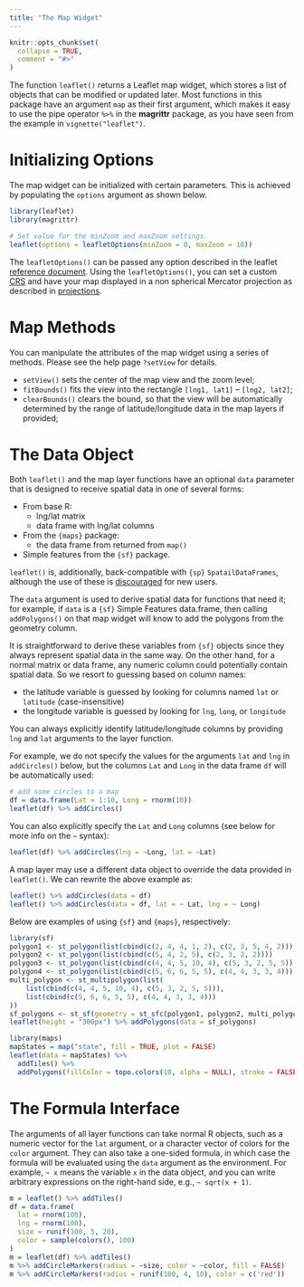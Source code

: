 ```yaml
---
title: "The Map Widget"
---
```


```r
knitr::opts_chunk$set(
  collapse = TRUE,
  comment = "#>"
)
```

The function `leaflet()` returns a Leaflet map widget, which stores a list of objects that can be modified or updated later. Most functions in this package have an argument `map` as their first argument, which makes it easy to use the pipe operator `%>%` in the **magrittr** package, as you have seen from the example in `vignette("leaflet")`.

# Initializing Options
The map widget can be initialized with certain parameters. This is achieved by populating the `options` argument as shown below.

```r
library(leaflet)
library(magrittr)
```


```r
# Set value for the minZoom and maxZoom settings.
leaflet(options = leafletOptions(minZoom = 0, maxZoom = 18))
```

The `leafletOptions()` can be passed any option described in the leaflet [reference document](https://web.archive.org/web/20220702182250/https://leafletjs.com/reference-1.3.4.html#map-option). Using the `leafletOptions()`, you can set a custom [CRS](https://en.wikipedia.org/wiki/Spatial_reference_system) and have your map displayed in a non spherical Mercator projection as described in [projections](https://rstudio.github.io/leaflet/articles/projections.html).

# Map Methods

You can manipulate the attributes of the map widget using a series of methods. Please see the help page `?setView` for details.

- `setView()` sets the center of the map view and the zoom level;
- `fitBounds()` fits the view into the rectangle `[lng1, lat1]` -- `[lng2, lat2]`;
- `clearBounds()` clears the bound, so that the view will be automatically determined by the range of latitude/longitude data in the map layers if provided;

# The Data Object

Both `leaflet()` and the map layer functions have an optional `data` parameter that is designed to receive spatial data in one of several forms:

- From base R:
    - lng/lat matrix
    - data frame with lng/lat columns
- From the `{maps}` package:
    - the data frame from returned from `map()`
- Simple features from the `{sf}` package.

`leaflet()` is, additionally, back-compatible with `{sp}` `SpatailDataFrames`, although the use of these is [discouraged](https://r-spatial.org/r/2023/04/10/evolution3.html) for new users.

The `data` argument is used to derive spatial data for functions that need it; for example, if `data` is a `{sf}` Simple Features data.frame, then calling `addPolygons()` on that map widget will know to add the polygons from the geometry column.

It is straightforward to derive these variables from `{sf}` objects since they always represent spatial data in the same way. On the other hand, for a normal matrix or data frame, any numeric column could potentially contain spatial data. So we resort to guessing based on column names:

- the latitude variable is guessed by looking for columns named `lat` or `latitude` (case-insensitive)
- the longitude variable is guessed by looking for `lng`, `long`, or `longitude`

You can always explicitly identify latitude/longitude columns by providing `lng` and `lat` arguments to the layer function.

For example, we do not specify the values for the arguments `lat` and `lng` in `addCircles()` below, but the columns `Lat` and `Long` in the data frame `df` will be automatically used:

```r
# add some circles to a map
df = data.frame(Lat = 1:10, Long = rnorm(10))
leaflet(df) %>% addCircles()
```

You can also explicitly specify the `Lat` and `Long` columns (see below for more info on the `~` syntax):

```r
leaflet(df) %>% addCircles(lng = ~Long, lat = ~Lat)
```

A map layer may use a different data object to override the data provided in `leaflet()`. We can rewrite the above example as:

```r
leaflet() %>% addCircles(data = df)
leaflet() %>% addCircles(data = df, lat = ~ Lat, lng = ~ Long)
```

Below are examples of using `{sf}` and `{maps}`, respectively:

```r
library(sf)
polygon1 <- st_polygon(list(cbind(c(2, 4, 4, 1, 2), c(2, 3, 5, 4, 2))))
polygon2 <- st_polygon(list(cbind(c(5, 4, 2, 5), c(2, 3, 2, 2))))
polygon3 <- st_polygon(list(cbind(c(4, 4, 5, 10, 4), c(5, 3, 2, 5, 5))))
polygon4 <- st_polygon(list(cbind(c(5, 6, 6, 5, 5), c(4, 4, 3, 3, 4))))
multi_polygon <- st_multipolygon(list(
    list(cbind(c(4, 4, 5, 10, 4), c(5, 3, 2, 5, 5))),
    list(cbind(c(5, 6, 6, 5, 5), c(4, 4, 3, 3, 4)))
))
sf_polygons <- st_sf(geometry = st_sfc(polygon1, polygon2, multi_polygon))
leaflet(height = "300px") %>% addPolygons(data = sf_polygons)

library(maps)
mapStates = map("state", fill = TRUE, plot = FALSE)
leaflet(data = mapStates) %>%
  addTiles() %>%
  addPolygons(fillColor = topo.colors(10, alpha = NULL), stroke = FALSE)
```

# The Formula Interface

The arguments of all layer functions can take normal R objects, such as a numeric vector for the `lat` argument, or a character vector of colors for the `color` argument. They can also take a one-sided formula, in which case the formula will be evaluated using the `data` argument as the environment. For example, `~ x` means the variable `x` in the data object, and you can write arbitrary expressions on the right-hand side, e.g., `~ sqrt(x + 1)`.

```r
m = leaflet() %>% addTiles()
df = data.frame(
  lat = rnorm(100),
  lng = rnorm(100),
  size = runif(100, 5, 20),
  color = sample(colors(), 100)
)
m = leaflet(df) %>% addTiles()
m %>% addCircleMarkers(radius = ~size, color = ~color, fill = FALSE)
m %>% addCircleMarkers(radius = runif(100, 4, 10), color = c('red'))
```
